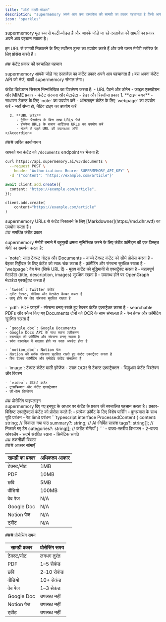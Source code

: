```yaml
---
title: "ऑटो मल्टी-मोडल"
description: "supermemory अपने आप उस दस्तावेज़ की सामग्री का प्रकार पहचानता है जिसे आप जोड़ रहे हैं।"
icon: "sparkles"
---
```


supermemory मूल रूप से मल्टी-मोडल है और आपके जोड़े जा रहे दस्तावेज़ की सामग्री का प्रकार अपने आप पहचान सकता है।

हम URL से सामग्री निकालने के लिए सर्वोत्तम टूल्स का उपयोग करते हैं और उसे उत्तम मेमोरी स्टोरेज के लिए प्रोसेस करते हैं।

<div id="automatic-content-type-detection">
  ## कंटेंट प्रकार की स्वचालित पहचान
</div>

supermemory आपके जोड़े गए दस्तावेज़ का कंटेंट प्रकार अपने आप पहचानता है। बस अपना कंटेंट API को भेजें, बाकी supermemory संभाल लेगा।

<Tabs>
  <Tab title="यह कैसे काम करता है">
    कंटेंट डिटेक्शन सिस्टम निम्नलिखित का विश्लेषण करता है:
    - URL पैटर्न और डोमेन
    - फ़ाइल एक्सटेंशन और MIME प्रकार
    - कंटेंट संरचना और मेटाडेटा
    - हेडर और रिस्पॉन्स प्रकार
  </Tab>
  <Tab title="सर्वोत्तम प्रथाएँ">
    <Accordion title="कंटेंट प्रकार के लिए सर्वोत्तम प्रथाएँ" defaultOpen icon="sparkles">
      1. **टाइप चयन**
         - साधारण टेक्स्ट के लिए `note` का उपयोग करें
         - ऑनलाइन कंटेंट के लिए `webpage` का उपयोग करें
         - जहाँ संभव हो, नैटिव टाइप का उपयोग करें

      2. **URL कंटेंट**
         - ट्रैकिंग पैरामीटर के बिना साफ URLs भेजें
         - होमपेज URLs के बजाय आर्टिकल URLs का उपयोग करें
         - भेजने से पहले URL की उपलब्धता जाँचें
    </Accordion>

  </Tab>
</Tabs>

<div id="quick-implementation">
  ### त्वरित कार्यान्वयन
</div>

आपको बस कंटेंट को `/documents` endpoint पर भेजना है:

<CodeGroup>

```bash cURL
curl https://api.supermemory.ai/v3/documents \
  --request POST \
  --header 'Authorization: Bearer SUPERMEMORY_API_KEY' \
  -d '{"content": "https://example.com/article"}'
```

```typescript
await client.add.create({
  content: "https://example.com/article",
});
```

```python
client.add.create(
    content="https://example.com/article"
)
```

</CodeGroup>

<Note>
  supermemory URLs से कंटेंट निकालने के लिए [Markdowner](https://md.dhr.wtf) का उपयोग करता है।
</Note>

<div id="supported-content-types">
  ## समर्थित कंटेंट प्रकार
</div>

supermemory मेमोरी बनाने में बहुमुखी क्षमता सुनिश्चित करने के लिए कंटेंट फ़ॉर्मैट्स की एक विस्तृत श्रेणी का समर्थन करता है:

<Grid cols={2}>
  <Card title="Text Content" icon="document-text">
    - `note`: सादा टेक्स्ट नोट्स और Documents
    - कच्चे टेक्स्ट कंटेंट को सीधे प्रोसेस करता है
    - बेहतर रिट्रीवल के लिए कंटेंट को स्वतः चंक करता है
    - फ़ॉर्मैटिंग और संरचना सुरक्षित रखता है
  </Card>

  <Card title="Web Content" icon="globe">
    - `webpage`: वेब पेज (सिर्फ URL दें)
    - मुख्य कंटेंट को बुद्धिमानी से एक्सट्रैक्ट करता है
    - महत्वपूर्ण मेटाडेटा (title, description, images) सुरक्षित रखता है
    - उपलब्ध होने पर OpenGraph मेटाडेटा एक्सट्रैक्ट करता है

    - `tweet`: Twitter कंटेंट
    - ट्वीट टेक्स्ट, मीडिया और मेटाडेटा कैप्चर करता है
    - लागू होने पर थ्रेड संरचना सुरक्षित रखता है

  </Card>

  <Card title="Document Types" icon="document">
    - `pdf`: PDF फ़ाइलें
    - संरचना बनाए रखते हुए टेक्स्ट कंटेंट एक्सट्रैक्ट करता है
    - searchable PDFs और स्कैन किए गए Documents दोनों को OCR के साथ संभालता है
    - पेज ब्रेक्स और फ़ॉर्मैटिंग सुरक्षित रखता है

    - `google_doc`: Google Documents
    - Google Docs API के साथ सहज एकीकरण
    - दस्तावेज़ की फ़ॉर्मैटिंग और संरचना बनाए रखता है
    - स्रोत दस्तावेज़ में बदलाव होने पर स्वतः अपडेट होता है

    - `notion_doc`: Notion पेज
    - Notion की ब्लॉक संरचना सुरक्षित रखते हुए कंटेंट एक्सट्रैक्ट करता है
    - रिच टेक्स्ट फ़ॉर्मैटिंग और एम्बेडेड कंटेंट संभालता है

  </Card>

  <Card title="Media Types" icon="photo">
    - `image`: टेक्स्ट कंटेंट वाली इमेजेज
    - उन्नत OCR से टेक्स्ट एक्सट्रैक्शन
    - विज़ुअल कंटेंट विश्लेषण और विवरण

    - `video`: वीडियो कंटेंट
    - ट्रांसक्रिप्शन और कंटेंट एक्सट्रैक्शन
    - की-फ़्रेम विश्लेषण

  </Card>
</Grid>

<div id="processing-pipeline">
  ## प्रोसेसिंग पाइपलाइन
</div>

<Steps>
  <Step title="Content Detection">
    supermemory दिए गए इनपुट के आधार पर कंटेंट के प्रकार की स्वचालित पहचान करता है।
  </Step>

<Step title="Content Extraction">
  प्रकार-विशिष्ट एक्सट्रैक्टर्स कंटेंट को प्रोसेस करते हैं: - प्रत्येक फ़ॉर्मैट के लिए विशेष पार्सिंग - पुनःप्रयास के साथ त्रुटि प्रबंधन - रेट limit प्रबंधन
</Step>

  <Step title="AI Enhancement">
    ```typescript
    interface ProcessedContent {
      content: string;      // निकाला गया पाठ
      summary?: string;     // AI-निर्मित सारांश
      tags?: string[];     // निकाले गए टैग
      categories?: string[]; // कंटेंट श्रेणियाँ
    }
    ```
  </Step>

  <Step title="Chunking & Indexing">
    - वाक्य-स्तरीय विभाजन
    - 2-वाक्य ओवरलैप
    - संदर्भ संरक्षित रखना
    - सिमेंटिक संगति
  </Step>
</Steps>

<div id="technical-specifications">
  ## तकनीकी विवरण
</div>

<div id="size-limits">
  ### आकार सीमाएँ
</div>

| सामग्री का प्रकार | अधिकतम आकार |
| ----------------- | ------------ |
| टेक्स्ट/नोट       | 1MB          |
| PDF               | 10MB         |
| छवि               | 5MB          |
| वीडियो            | 100MB        |
| वेब पेज           | N/A          |
| Google Doc        | N/A          |
| Notion पेज        | N/A          |
| ट्वीट             | N/A          |

<div id="processing-time">
  ### प्रोसेसिंग समय
</div>

| सामग्री प्रकार | प्रोसेसिंग समय |
| ------------- | --------------- |
| टेक्स्ट/नोट   | लगभग तुरंत      |
| PDF           | 1–5 सेकंड       |
| छवि          | 2–10 सेकंड      |
| वीडियो        | 10+ सेकंड       |
| वेब पेज       | 1–3 सेकंड       |
| Google Doc    | उपलब्ध नहीं     |
| Notion पेज    | उपलब्ध नहीं     |
| ट्वीट         | उपलब्ध नहीं     |